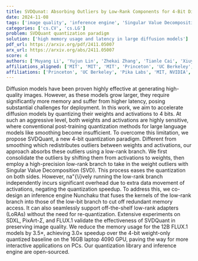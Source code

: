 ```yaml
---
title: SVDQunat: Absorbing Outliers by Low-Rank Components for 4-Bit Diffusion Models
date: 2024-11-08
tags: ['image quality', 'inference engine', 'Singular Value Decomposition', 'latency', 'memory usage', 'open-source', 'diffusion models', 'low-rank components', 'quantization', '4-bit quantization']
categories: ['cs.CV', 'cs.LG']
problem: SVDQuant quantization paradigm
solution: ['high memory usage and latency in large diffusion models']
pdf_url: https://arxiv.org/pdf/2411.05007
arx_url: https://arxiv.org/abs/2411.05007
score: 4
authors: ['Muyang Li', 'Yujun Lin', 'Zhekai Zhang', 'Tianle Cai', 'Xiuyu Li', 'Junxian Guo', 'Enze Xie', 'Chenlin Meng', 'Jun-Yan Zhu', 'Song Han']
affiliations_aligned: ['MIT', 'MIT', 'MIT', 'Princeton', 'UC Berkeley', 'MIT, SJTU', 'NVIDIA', 'Pika Labs', 'CMU', 'MIT, NVIDIA']
affiliations: ['Princeton', 'UC Berkeley', 'Pika Labs', 'MIT, NVIDIA', 'NVIDIA', 'CMU', 'MIT', 'MIT, SJTU']
---
```



Diffusion models have been proven highly effective at generating high-quality images. However, as these models grow larger, they require significantly more memory and suffer from higher latency, posing substantial challenges for deployment. In this work, we aim to accelerate diffusion models by quantizing their weights and activations to 4 bits. At such an aggressive level, both weights and activations are highly sensitive, where conventional post-training quantization methods for large language models like smoothing become insufficient. To overcome this limitation, we propose SVDQuant, a new 4-bit quantization paradigm. Different from smoothing which redistributes outliers between weights and activations, our approach absorbs these outliers using a low-rank branch. We first consolidate the outliers by shifting them from activations to weights, then employ a high-precision low-rank branch to take in the weight outliers with Singular Value Decomposition (SVD). This process eases the quantization on both sides. However, na\"{\i}vely running the low-rank branch independently incurs significant overhead due to extra data movement of activations, negating the quantization speedup. To address this, we co-design an inference engine Nunchaku that fuses the kernels of the low-rank branch into those of the low-bit branch to cut off redundant memory access. It can also seamlessly support off-the-shelf low-rank adapters (LoRAs) without the need for re-quantization. Extensive experiments on SDXL, PixArt-$\Sigma$, and FLUX.1 validate the effectiveness of SVDQuant in preserving image quality. We reduce the memory usage for the 12B FLUX.1 models by 3.5$\times$, achieving 3.0$\times$ speedup over the 4-bit weight-only quantized baseline on the 16GB laptop 4090 GPU, paving the way for more interactive applications on PCs. Our quantization library and inference engine are open-sourced.